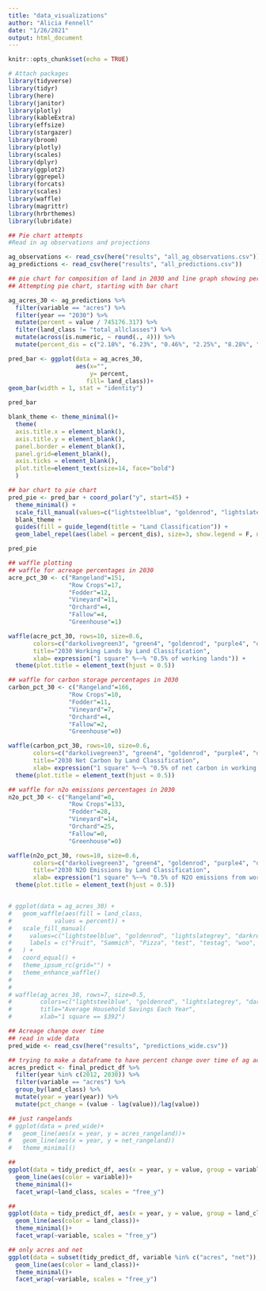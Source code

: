 ```yaml
---
title: "data_visualizations"
author: "Alicia Fennell"
date: "1/26/2021"
output: html_document
---
```


```r
knitr::opts_chunk$set(echo = TRUE)

# Attach packages
library(tidyverse)
library(tidyr)
library(here)
library(janitor)
library(plotly)
library(kableExtra)
library(effsize)
library(stargazer)
library(broom)
library(plotly)
library(scales)
library(dplyr)
library(ggplot2)
library(ggrepel)
library(forcats)
library(scales)
library(waffle)
library(magrittr)
library(hrbrthemes)
library(lubridate)
```


```r
## Pie chart attempts
#Read in ag observations and projections 

ag_observations <- read_csv(here("results", "all_ag_observations.csv"))
ag_predictions <- read_csv(here("results", "all_predictions.csv")) 

## pie chart for composition of land in 2030 and line graph showing percent change 
## Attempting pie chart, starting with bar chart 

ag_acres_30 <- ag_predictions %>% 
  filter(variable == "acres") %>% 
  filter(year == "2030") %>% 
  mutate(percent = value / 745176.317) %>% 
  filter(land_class != "total_allclasses") %>% 
  mutate(across(is.numeric, ~ round(., 4))) %>% 
  mutate(percent_dis = c("2.18%", "6.23%", "0.46%", "2.25%", "8.28%", "5.26%", "75.34%"))

pred_bar <- ggplot(data = ag_acres_30, 
                   aes(x="", 
                       y= percent, 
                      fill= land_class))+
geom_bar(width = 1, stat = "identity")

pred_bar

blank_theme <- theme_minimal()+
  theme(
  axis.title.x = element_blank(),
  axis.title.y = element_blank(),
  panel.border = element_blank(),
  panel.grid=element_blank(),
  axis.ticks = element_blank(),
  plot.title=element_text(size=14, face="bold")
  )

## bar chart to pie chart 
pred_pie <- pred_bar + coord_polar("y", start=45) +
  theme_minimal() +
  scale_fill_manual(values=c("lightsteelblue", "goldenrod", "lightslategrey", "darkred", "darkolivegreen3", "green4", "purple4")) +
  blank_theme +
  guides(fill = guide_legend(title = "Land Classification")) +
  geom_label_repel(aes(label = percent_dis), size=3, show.legend = F, nudge_x = 1)

pred_pie

```


```r
## waffle plotting 
## waffle for acreage percentages in 2030
acre_pct_30 <- c("Rangeland"=151,
                 "Row Crops"=17,
                 "Fodder"=12,
                 "Vineyard"=11,
                 "Orchard"=4,
                 "Fallow"=4,
                 "Greenhouse"=1)

waffle(acre_pct_30, rows=10, size=0.6,  
       colors=c("darkolivegreen3", "green4", "goldenrod", "purple4", "darkred", "lightsteelblue", "lightslategrey"),  
       title="2030 Working Lands by Land Classification",
       xlab= expression("1 square" %~~% "0.5% of working lands")) +
  theme(plot.title = element_text(hjust = 0.5))

## waffle for carbon storage percentages in 2030
carbon_pct_30 <- c("Rangeland"=166,
                 "Row Crops"=10,
                 "Fodder"=11,
                 "Vineyard"=7,
                 "Orchard"=4,
                 "Fallow"=2,
                 "Greenhouse"=0)

waffle(carbon_pct_30, rows=10, size=0.6,  
       colors=c("darkolivegreen3", "green4", "goldenrod", "purple4", "darkred", "lightsteelblue", "lightslategrey"),  
       title="2030 Net Carbon by Land Classification",
       xlab= expression("1 square" %~~% "0.5% of net carbon in working lands")) +
  theme(plot.title = element_text(hjust = 0.5))

## waffle for n2o emissions percentages in 2030
n2o_pct_30 <- c("Rangeland"=0,
                 "Row Crops"=133,
                 "Fodder"=28,
                 "Vineyard"=14,
                 "Orchard"=25,
                 "Fallow"=0,
                 "Greenhouse"=0)

waffle(n2o_pct_30, rows=10, size=0.6,  
       colors=c("darkolivegreen3", "green4", "goldenrod", "purple4", "darkred", "lightsteelblue", "lightslategrey"),  
       title="2030 N2O Emissions by Land Classification",
       xlab= expression("1 square" %~~% "0.5% of N2O emissions from working lands")) +
  theme(plot.title = element_text(hjust = 0.5))


# ggplot(data = ag_acres_30) +
#   geom_waffle(aes(fill = land_class, 
#            values = percent)) +
#   scale_fill_manual(
#     values=c("lightsteelblue", "goldenrod", "lightslategrey", "darkred", "darkolivegreen3", "green4", "purple4"),
#     labels = c("Fruit", "Sammich", "Pizza", "test", "testag", "woo", "last")
#   ) +
#   coord_equal() +
#   theme_ipsum_rc(grid="") +
#   theme_enhance_waffle()
# 
# 
# waffle(ag_acres_30, rows=7, size=0.5, 
#        colors=c("lightsteelblue", "goldenrod", "lightslategrey", "darkred", "darkolivegreen3", "green4", "purple4"), 
#        title="Average Household Savings Each Year", 
#        xlab="1 square == $392")
```


```r
## Acreage change over time
## read in wide data 
pred_wide <- read_csv(here("results", "predictions_wide.csv")) 

## trying to make a dataframe to have percent change over time of ag acreage 
acres_predict <- final_predict_df %>% 
  filter(year %in% c(2012, 2030)) %>% 
  filter(variable == "acres") %>% 
  group_by(land_class) %>% 
  mutate(year = year(year)) %>% 
  mutate(pct_change = (value - lag(value))/lag(value))

## just rangelands
# ggplot(data = pred_wide)+
#   geom_line(aes(x = year, y = acres_rangeland))+
#   geom_line(aes(x = year, y = net_rangeland))
#   theme_minimal()

## 
ggplot(data = tidy_predict_df, aes(x = year, y = value, group = variable))+
  geom_line(aes(color = variable))+
  theme_minimal()+
  facet_wrap(~land_class, scales = "free_y")

## 
ggplot(data = tidy_predict_df, aes(x = year, y = value, group = land_class))+ 
  geom_line(aes(color = land_class))+
  theme_minimal()+ 
  facet_wrap(~variable, scales = "free_y")

## only acres and net 
ggplot(data = subset(tidy_predict_df, variable %in% c("acres", "net")), aes(x = year, y = value, group = land_class))+
  geom_line(aes(color = land_class))+
  theme_minimal()+
  facet_wrap(~variable, scales = "free_y")
```


